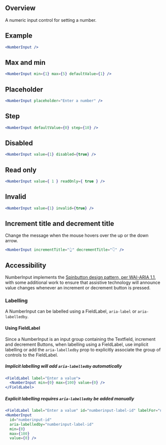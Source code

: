 
## Overview

A numeric input control for setting a number.

## Example

<NumberInput aria-label="Example" />

```jsx
<NumberInput />
```

## Max and min

<NumberInput min={1} max={5} defaultValue={1} aria-label="Max and min" />

```jsx
<NumberInput min={1} max={5} defaultValue={1} />
```

## Placeholder

<NumberInput placeholder="Enter a number" aria-label="Placeholder" />

```jsx
<NumberInput placeholder="Enter a number" />
```

## Step

<NumberInput defaultValue={0} step={10} aria-label="Step" />

```jsx
<NumberInput defaultValue={0} step={10} />
```

## Disabled

<NumberInput value={1} disabled={true} aria-label="Disabled" />

```jsx
<NumberInput value={1} disabled={true} />
```

## Read only

<NumberInput value={1} readOnly={true} aria-label="Read only" />

```jsx
<NumberInput value={ 1 } readOnly={ true } />
```

## Invalid

<NumberInput value={1} invalid={true} aria-label="Invalid" />

```jsx
<NumberInput value={1} invalid={true} />
```

## Increment title and decrement title

Change the message when the mouse hovers over the up or the down arrow.

<NumberInput incrementTitle="👆" decrementTitle="👇" aria-label="Increment title and decrement title" />

```jsx
<NumberInput incrementTitle="👆" decrementTitle="👇" />
```

## Accessibility

NumberInput implements the [Spinbutton design pattern, per WAI-ARIA 1.1](https://www.w3.org/TR/wai-aria-practices-1.1/#spinbutton), with some additional work to ensure that assistive technology will announce value changes whenever an increment or decrement button is pressed.

### Labelling

A NumberInput can be labelled using a FieldLabel, `aria-label` or `aria-labelledby`.

#### Using FieldLabel

Since a NumberInput is an input group containing the Textfield, increment and decrement Buttons, when labelling using a FieldLabel, use implicit labelling or add the `aria-labelledby` prop to explicitly associate the group of controls to the FieldLabel.

##### Implicit labelling will add `aria-labelledby` automatically

<FieldLabel label="Enter a value">
  <NumberInput min={0} max={100} value={0} />
</FieldLabel>

```jsx
<FieldLabel label="Enter a value">
  <NumberInput min={0} max={100} value={0} />
</FieldLabel>
```

##### Explicit labelling requires `aria-labelledby` be added manually

<FieldLabel label="Enter a value" id="numberinput-label-id" labelFor="numberinput-id" />
<NumberInput
  id="numberinput-id"
  aria-labelledby="numberinput-label-id"
  min={0}
  max={100}
  value={0} />

```jsx
<FieldLabel label="Enter a value" id="numberinput-label-id" labelFor="numberinput-id" />
<NumberInput
  id="numberinput-id"
  aria-labelledby="numberinput-label-id"
  min={0}
  max={100}
  value={0} />
```


